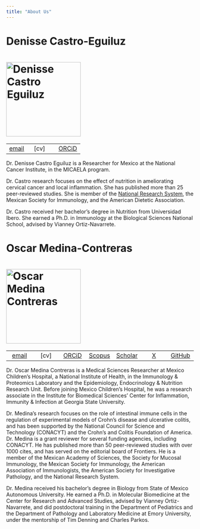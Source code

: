 ```yaml
---
title: "About Us"
---
```


# Denisse Castro-Eguiluz

# ![Denisse Castro Eguiluz](res/den.jpeg){width="200"}

|  |  |  |
|----|----|----|
| [email](mailto:adcastro@conahcyt.mx) | \[cv\] | [ORCiD](https://orcid.org/0000-0001-6873-122X) |

Dr. Denisse Castro Eguiluz is a Researcher for Mexico at the National Cancer Institute, in the MICAELA program.

Dr. Castro research focuses on the effect of nutrition in ameliorating cervical cancer and local inflammation. She has published more than 25 peer-reviewed studies. She is member of the [National Research System](https://conacyt.mx/sistema-nacional-de-investigadores/), the Mexican Society for Immunology, and the American Dietetic Association.

Dr. Castro received her bachelor’s degree in Nutrition from Universidad Ibero. She earned a Ph.D. in Immunology at the Biological Sciences National School, advised by Vianney Ortiz-Navarrete.

# Oscar Medina-Contreras

# ![Oscar Medina Contreras](res/omc.JPG){width="200"}

|  |  |  |  |  |  |  |
|:--:|:--:|:--:|:--:|:--:|:--:|:--:|
| [email](mailto:omedina@himfg.edu.mx) | \[cv\] | [ORCiD](https://orcid.org/0000-0002-4432-7780) | [Scopus](https://www.scopus.com/authid/detail.uri?authorId=56013615300) | [Scholar](https://scholar.google.com/citations?user=8uVVtz4AAAAJ&hl=en) | [X](https://twitter.com/morphant) | [GitHub](https://github.com/omedinac/) |

Dr. Oscar Medina Contreras is a Medical Sciences Researcher at Mexico Children's Hospital, a National Institute of Health, in the Immunology & Proteomics Laboratory and the Epidemiology, Endocrinology & Nutrition Research Unit. Before joining Mexico Children's Hospital, he was a research associate in the Institute for Biomedical Sciences' Center for Inflammation, Immunity & Infection at Georgia State University.

Dr. Medina's research focuses on the role of intestinal immune cells in the regulation of experimental models of Crohn’s disease and ulcerative colitis, and has been supported by the National Council for Science and Technology (CONACYT) and the Crohn’s and Colitis Foundation of America. Dr. Medina is a grant reviewer for several funding agencies, including CONACYT. He has published more than 50 peer-reviewed studies with over 1000 cites, and has served on the editorial board of Frontiers. He is a member of the Mexican Academy of Sciences, the Society for Mucosal Immunology, the Mexican Society for Immunology, the American Association of Immunologists, the American Society for Investigative Pathology, and the National Research System.

Dr. Medina received his bachelor’s degree in Biology from State of Mexico Autonomous University. He earned a Ph.D. in Molecular Biomedicine at the Center for Research and Advanced Studies, advised by Vianney Ortiz-Navarrete, and did postdoctoral training in the Department of Pediatrics and the Department of Pathology and Laboratory Medicine at Emory University, under the mentorship of Tim Denning and Charles Parkos.
